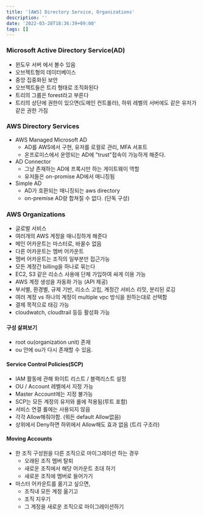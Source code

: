 ```yaml
---
title: '[AWS] Directory Service, Organizations'
description: ''
date: '2022-03-28T18:36:39+09:00'
tags: []
---
```


### Microsoft Active Directory Service(AD)
- 윈도우 서버 에서 볼수 있음
- 오브젝트형의 데이터베이스
- 중앙 집중화된 보안
- 오브젝트들은 트리 형태로 조직화된다
- 트리의 그룹은 forest라고 부른다
- 트리의 상단에 권한이 있으면(도메인 컨트롤러), 하위 레벨의 서버에도 같은 유저가 같은 권한 가짐

### AWS Directory Services
- AWS Managed Microsoft AD
    - AD를 AWS에서 구현, 유저를 로컬로 관리, MFA 서포트
    - 온프로미스에서 운영되는 AD에 "trust"접속이 가능하게 해준다.
- AD Connector
    - 그냥 존재하는 AD에 프록시만 하는 게이트웨이 역할
    - 유저들은 on-promise AD에서 매니징됨
- Simple AD
    - AD가 호환되는 매니징되는 aws directory
    - on-premise AD랑 합쳐질 수 없다. (단독 구성)

### AWS Organizations
- 글로벌 서비스
- 여러개의 AWS 계정을 매니징하게 해준다
- 메인 어카운트는 마스터로, 바꿀수 없음
- 다른 어카운트는 멤버 어카운트
- 멤버 어카운트는 조직의 일부분만 접근가능
- 모든 계정간 billing을 하나로 묶는다
- EC2, S3 같은 리소스 사용에 단체 가입하여 싸게 이용 가능
- AWS 계정 생성을 자동화 가능 (API 제공)
- 부서별, 환경별, 규제 기반, 리소스 고립, 계정간 서비스 리밋, 분리된 로깅
- 여러 계정 vs 하나의 계정이 multiple vpc 방식을 원하는대로 선택함
- 결제 목적으로 태깅 가능
- cloudwatch, cloudtrail 등등 활성화 가능

#### 구성 살펴보기
- root ou(organization unit) 존재
- ou 안에 ou가 다시 존재할 수 있음.

#### Service Control Policies(SCP)
- IAM 활동에 관해 화이트 리스트 / 블랙리스트 설정
- OU / Account 레벨에서 지정 가능
- Master Account에는 지정 불가능
- SCP는 모든 계정의 유저와 롤에 적용됨(루트 포함)
- 서비스 연결 롤에는 사용되지 않음
- 각각 Allow해줘야함. (뭐든 default Allow없음)
- 상위에서 Deny하면 하위에서 Allow해도 효과 없음 (트리 구조라)

#### Moving Accounts
- 한 조직 구성원을 다른 조직으로 마이그레이션 하는 경우
    - 오래된 조직 멤버 탈퇴
    - 새로운 조직에서 해당 어카운트 초대 하기
    - 새로운 조직에 멤버로 들어가기
- 마스터 어카운트를 옮기고 싶으면,
    - 조직내 모든 계정 옮기고
    - 조직 지우기
    - 그 계정을 새로운 조직으로 마이그레이션하기

